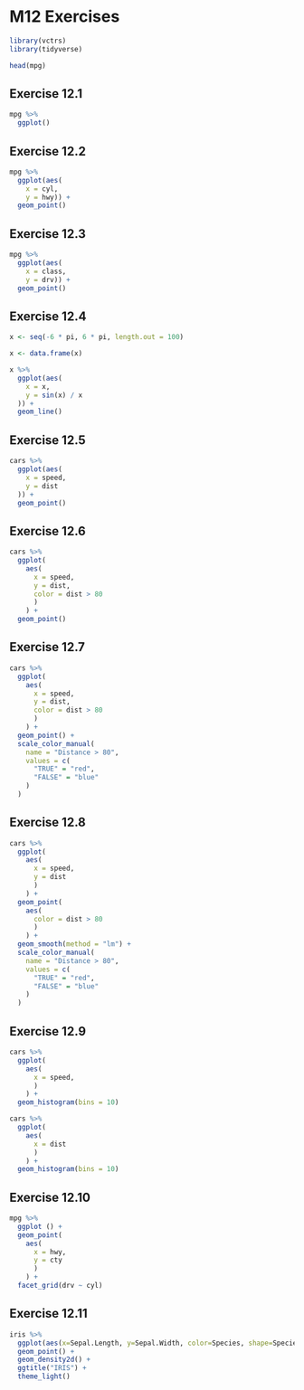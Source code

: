 # M12 Exercises

```r
library(vctrs)
library(tidyverse)
```

```r
head(mpg)
```

## Exercise 12.1

```r
mpg %>% 
  ggplot()
```

## Exercise 12.2

```r
mpg %>% 
  ggplot(aes(
    x = cyl, 
    y = hwy)) + 
  geom_point()
```

## Exercise 12.3

```r
mpg %>% 
  ggplot(aes(
    x = class, 
    y = drv)) + 
  geom_point()
```

## Exercise 12.4

```r

x <- seq(-6 * pi, 6 * pi, length.out = 100)

x <- data.frame(x)

x %>% 
  ggplot(aes(
    x = x,
    y = sin(x) / x
  )) +
  geom_line()

```

## Exercise 12.5

```r
cars %>% 
  ggplot(aes(
    x = speed,
    y = dist
  )) +
  geom_point()
```

## Exercise 12.6

```r
cars %>% 
  ggplot(
    aes(
      x = speed,
      y = dist, 
      color = dist > 80
      )
    ) +
  geom_point()
```

## Exercise 12.7

```r
cars %>% 
  ggplot(
    aes(
      x = speed,
      y = dist, 
      color = dist > 80
      )
    ) +
  geom_point() +
  scale_color_manual(
    name = "Distance > 80",
    values = c(
      "TRUE" = "red",
      "FALSE" = "blue"
    )
  )
```

## Exercise 12.8

```r
cars %>% 
  ggplot(
    aes(
      x = speed,
      y = dist
      )
    ) +
  geom_point(
    aes(
      color = dist > 80
      )
    ) +
  geom_smooth(method = "lm") +
  scale_color_manual(
    name = "Distance > 80",
    values = c(
      "TRUE" = "red",
      "FALSE" = "blue"
    )
  )
```

## Exercise 12.9

```r
cars %>% 
  ggplot(
    aes(
      x = speed,
      )
    ) +
  geom_histogram(bins = 10)
```

```r
cars %>% 
  ggplot(
    aes(
      x = dist
      )
    ) +
  geom_histogram(bins = 10)
```

## Exercise 12.10

```r
mpg %>% 
  ggplot () +
  geom_point(
    aes(
      x = hwy,
      y = cty
      )
    ) +
  facet_grid(drv ~ cyl)
```

## Exercise 12.11

```r
iris %>% 
  ggplot(aes(x=Sepal.Length, y=Sepal.Width, color=Species, shape=Species)) +
  geom_point() +
  geom_density2d() +
  ggtitle("IRIS") +
  theme_light()
```